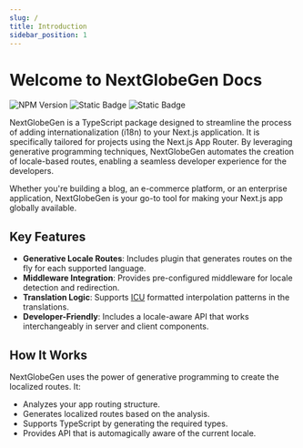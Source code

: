 ```yaml
---
slug: /
title: Introduction
sidebar_position: 1
---
```


# Welcome to NextGlobeGen Docs

![NPM Version](https://img.shields.io/npm/v/next-globe-gen?style=for-the-badge&color=%23CC3534&logo=npm&logoColor=%23CC3534&labelColor=%23eee) ![Static Badge](https://img.shields.io/badge/App%20Router-%23000000?style=for-the-badge&logo=nextdotjs&logoColor=%23000000&label=Next.js&labelColor=%23eee) ![Static Badge](https://img.shields.io/badge/%20Type--safe-%233178C6?style=for-the-badge&logo=typescript&label=TypeScript&labelColor=%23eee)

NextGlobeGen is a TypeScript package designed to streamline the process of adding internationalization (i18n) to your Next.js application. It is specifically tailored for projects using the Next.js App Router. By leveraging generative programming techniques, NextGlobeGen automates the creation of locale-based routes, enabling a seamless developer experience for the developers.

Whether you're building a blog, an e-commerce platform, or an enterprise application, NextGlobeGen is your go-to tool for making your Next.js app globally available.

## Key Features

- **Generative Locale Routes**: Includes plugin that generates routes on the fly for each supported language.
- **Middleware Integration**: Provides pre-configured middleware for locale detection and redirection.
- **Translation Logic**: Supports [ICU](https://unicode-org.github.io/icu/userguide/format_parse/messages/) formatted interpolation patterns in the translations.
- **Developer-Friendly**: Includes a locale-aware API that works interchangeably in server and client components.

## How It Works

NextGlobeGen uses the power of generative programming to create the localized routes. It:

- Analyzes your app routing structure.
- Generates localized routes based on the analysis.
- Supports TypeScript by generating the required types.
- Provides API that is automagically aware of the current locale.
